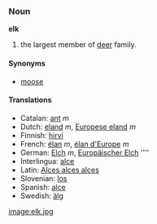 === Noun ===
'''elk'''

#the largest member of [[deer]] family.

==== Synonyms ====
*[[moose]]

====Translations====
*Catalan: [[ant]] ''m''
*Dutch: [[eland]] ''m'', [[Europese eland]] ''m''
*Finnish: [[hirvi]]
*French: [[élan]] ''m'', [[élan d'Europe]] ''m''
*German: [[Elch]] ''m'', [[Europäischer Elch]] '''' 
*Interlingua: [[alce]]
*Latin: [[Alces alces alces]]
*Slovenian: [[los]]
*Spanish: [[alce]]
*Swedish: [[älg]]

[[image:elk.jpg]]